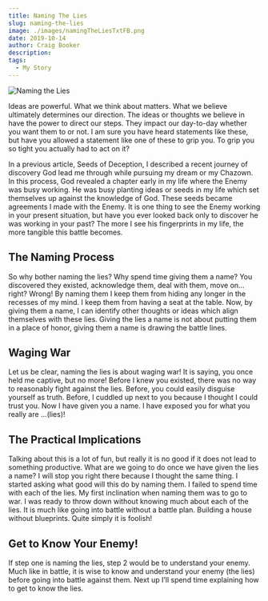 ```yaml
---
title: Naming The Lies
slug: naming-the-lies
image: ./images/namingTheLiesTxtFB.png
date: 2019-10-14
author: Craig Booker
description:
tags:
  - My Story
---
```


![Naming the Lies](./images/namingTheLiesTxtFB.png)

Ideas are powerful. What we think about matters. What we believe ultimately determines our direction. The ideas or thoughts we believe in have the power to direct our steps. They impact our day-to-day whether you want them to or not. I am sure you have heard statements like these, but have you allowed a statement like one of these to grip you. To grip you so tight you actually had to act on it?

In a previous article, Seeds of Deception, I described a recent journey of discovery God lead me through while pursuing my dream or my Chazown. In this process, God revealed a chapter early in my life where the Enemy was busy working. He was busy planting ideas or seeds in my life which set themselves up against the knowledge of God. These seeds became agreements I made with the Enemy. It is one thing to see the Enemy working in your present situation, but have you ever looked back only to discover he was working in your past? The more I see his fingerprints in my life, the more tangible this battle becomes.

## The Naming Process

So why bother naming the lies? Why spend time giving them a name? You discovered they existed, acknowledge them, deal with them, move on… right? Wrong! By naming them I keep them from hiding any longer in the recesses of my mind. I keep them from having a seat at the table. Now, by giving them a name, I can identify other thoughts or ideas which align themselves with these lies. Giving the lies a name is not about putting them in a place of honor, giving them a name is drawing the battle lines.

## Waging War

Let us be clear, naming the lies is about waging war! It is saying, you once held me captive, but no more! Before I knew you existed, there was no way to reasonably fight against the lies. Before, you could easily disguise yourself as truth. Before, I cuddled up next to you because I thought I could trust you. Now I have given you a name. I have exposed you for what you really are …(lies)!

## The Practical Implications

Talking about this is a lot of fun, but really it is no good if it does not lead to something productive. What are we going to do once we have given the lies a name? I will stop you right there because I thought the same thing. I started asking what good will this do by naming them. I failed to spend time with each of the lies. My first inclination when naming them was to go to war. I was ready to throw down without knowing much about each of the lies. It is much like going into battle without a battle plan. Building a house without blueprints. Quite simply it is foolish!

## Get to Know Your Enemy!

If step one is naming the lies, step 2 would be to understand your enemy. Much like in battle, it is wise to know and understand your enemy (the lies) before going into battle against them. Next up I’ll spend time explaining how to get to know the lies.
